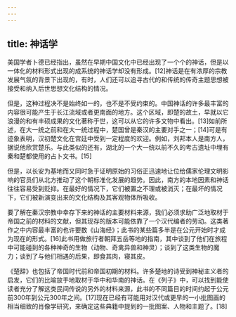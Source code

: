 ```yaml
---
---
---
```

title: 神话学
---



美国学者卜德已经指出，虽然在早期中国文化中已经出现了一个个的神话，但是以一体化的材料形式出现的成系统的神话学却没有形成。[12]神话是在有浓厚的宗教发展气氛的背景下出现的，有时，人们还可以追寻古代的和传统的传奇主题思想被接受和纳入后世思想文化结构的情况。

但是，这种过程决不是始终如一的，也不是不受约束的。中国神话的许多最丰富的内容很可能产生于长江流域或者更南面的地方。这个区域，即楚的故土，早就以它浪漫的和有丰硕成果的文化著称于世，这可以从它的许多文物中看出。[13]如前所述，在大一统之前和在大一统过程中，楚国曾是秦汉的主要对手之一；[14]可是有迹象表明，汉初楚文化在宫廷中受到一定程度的欢迎。例如，刘邦本人是南方人，据说他欣赏楚乐。与此类似的还有，湖北的一个大一统以前不久的考古遗址中埋有秦和楚都使用的占卜文书。[15]

但是，以长安为基地而又同时急于证明原始的习俗正迅速地让位给儒家伦理文明影响的官员们从北方推动了这个朝标准化发展的趋势。因此，南方的本地因素和神话往往容易受到贬抑。在最好的情况下，它们被置之不理或被消灭；在最坏的情况下，它们被新演变出来的文化结构及其客观物体所吸收。

要了解在秦汉宗教中幸存下来的神话的主要材料来源，我们必须求助广泛地取材于帝国之前的材料的文献，但其现存的版本可能依靠了一个汉代编者的劳动。这类著作之中内容最丰富的也许要数《山海经》；此书的某些篇多半是在公元开始时才成为现在的形式。[16]此书用做旅行者朝拜五岳等地的指南，其中谈到了他们在旅程中可能碰到的各种神奇的生物（动物、奇禽异兽和神灵）；谈到了这类生物的魔力；谈到了与他们相遇的后果，即食其肉，寝其皮。

《楚辞》也包括了帝国时代前和帝国初期的材料。许多楚地的诗受到神秘主义者的启发，它们的比喻放手地取材于华中和华南的神话。在《列子》中，可以找到能使读者充分了解这类民间传说的另外的材料来源，此书的不同篇目的时间约起于公元前300年到公元300年之间。[17]现在已经有可能用对汉代或更早的一小批图画的相当细致的肖像学研究，来确定这些典籍中提到的一批图案、人物和主题了。[18]